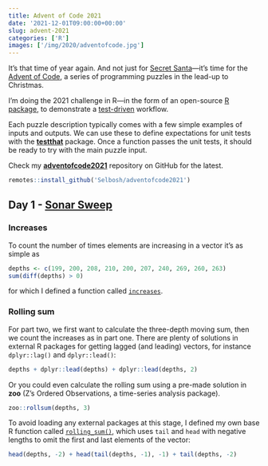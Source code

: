 ```yaml
---
title: Advent of Code 2021
date: '2021-12-01T09:00:00+00:00'
slug: advent-2021
categories: ['R']
images: ['/img/2020/adventofcode.jpg']
---
```


It's that time of year again.
And not just for [Secret Santa](/2016/12/07/santa/)---it's time for the [Advent of Code](https://adventofcode.com/), a series of programming
puzzles in the lead-up to Christmas.

I'm doing the 2021 challenge in R---in the form of an open-source [R package](https://github.com/Selbosh/adventofcode2021), to demonstrate a [test-driven](https://personalpages.manchester.ac.uk/staff/david.selby/rthritis/2021-11-19-unittesting/) workflow.

<div style="text-align:center;">
  <div class="github-card" data-github="Selbosh/adventofcode2021" data-width="400" data-height="" data-theme="default" style="display:block; margin:0 auto;"></div>
</div>
<script src="//cdn.jsdelivr.net/github-cards/latest/widget.js"></script>

Each puzzle description typically comes with a few simple examples of inputs and outputs.
We can use these to define expectations for unit tests with the [**testthat**](https://testthat.r-lib.org/) package.
Once a function passes the unit tests, it should be ready to try with the main puzzle input.

Check my [**adventofcode2021**](https://github.com/Selbosh/adventofcode2021) repository on GitHub for the latest.

```r
remotes::install_github('Selbosh/adventofcode2021')
```

## Day 1 - [Sonar Sweep](https://adventofcode.com/2021/day/1) {#day1}

### Increases

To count the number of times elements are increasing in a vector it's as simple as

```r
depths <- c(199, 200, 208, 210, 200, 207, 240, 269, 260, 263)
sum(diff(depths) > 0)
```

for which I defined a function called [`increases`](https://github.com/Selbosh/adventofcode2021/blob/main/R/day01.R#L91-L93).

### Rolling sum

For part two, we first want to calculate the three-depth moving sum, then we count the increases as in part one.
There are plenty of solutions in external R packages for getting lagged (and leading) vectors, for instance `dplyr::lag()` and `dplyr::lead()`: 

```r
depths + dplyr::lead(depths) + dplyr::lead(depths, 2)
```

Or you could even calculate the rolling sum using a pre-made solution in **zoo** (Z's Ordered Observations, a time-series analysis package).

```r
zoo::rollsum(depths, 3)
```

To avoid loading any external packages at this stage, I defined my own base R function called [`rolling_sum()`](https://github.com/Selbosh/adventofcode2021/blob/main/R/day01.R#L99-L101), which uses `tail` and `head` with negative lengths to omit the first and last elements of the vector:

```r
head(depths, -2) + head(tail(depths, -1), -1) + tail(depths, -2)
```

